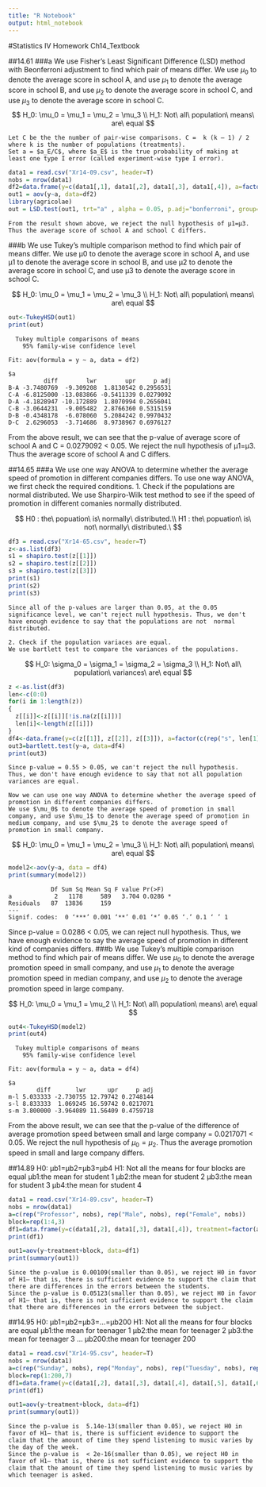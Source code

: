 ```yaml
---
title: "R Notebook"
output: html_notebook
---
```


#Statistics IV Homework Ch14_Textbook

##14.61
###a
    We use Fisher’s Least Significant Difference (LSD) method with Beonferroni adjustment to find which pair of means differ.
    We use $\mu_0$ to denote the average score in school A, and use $\mu_1$ to denote the average score in school B, and use $\mu_2$ to denote the average score in school C, and use $\mu_3$ to denote the average score in school C.
$$
H_0: \mu_0 = \mu_1 = \mu_2 = \mu_3 \\
H_1: Not\ all\ population\ means\ are\ equal
$$
   
    Let C be the the number of pair-wise comparisons. C =  k (k – 1) / 2 where k is the number of populations (treatments).
    Set a = $a_E/C$, where $a_E$ is the true probability of making at least one type I error (called experiment-wise type I error).
```r
data1 = read.csv("Xr14-09.csv", header=T)
nobs = nrow(data1)
df2=data.frame(y=c(data1[,1], data1[,2], data1[,3], data1[,4]), a=factor(c(rep("A", nobs), rep("B", nobs), rep("C", nobs), rep("D", nobs))))
out1 = aov(y~a, data=df2)
library(agricolae)
out = LSD.test(out1, trt="a" , alpha = 0.05, p.adj="bonferroni", group=FALSE ,console=TRUE)
```
    From the result shown above, we reject the null hypothesis of μ1=μ3. Thus the average score of school A and school C differs.
###b
    We use Tukey’s multiple comparison method to find which pair of means differ. We use μ0 to denote the average score in school A, and use μ1 to denote the average score in school B, and use μ2 to denote the average score in school C, and use μ3 to denote the average score in school C.

$$
H_0: \mu_0 = \mu_1 = \mu_2 = \mu_3 \\
H_1: Not\ all\ population\ means\ are\ equal
$$
```r
out<-TukeyHSD(out1)
print(out)
```
      Tukey multiple comparisons of means
        95% family-wise confidence level

    Fit: aov(formula = y ~ a, data = df2)

    $a
              diff        lwr        upr     p adj
    B-A -3.7480769  -9.309208  1.8130542 0.2956531
    C-A -6.8125000 -13.083866 -0.5411339 0.0279092
    D-A -4.1828947 -10.172889  1.8070994 0.2656041
    C-B -3.0644231  -9.005482  2.8766360 0.5315159
    D-B -0.4348178  -6.078060  5.2084242 0.9970432
    D-C  2.6296053  -3.714686  8.9738967 0.6976127

From the above result, we can see that the p-value of average score of school A and C = 0.0279092 < 0.05. We reject the null hypothesis of μ1=μ3. Thus the average score of school A and C differs.

##14.65
###a
    We use one way ANOVA to determine whether the average speed of promotion in different companies differs.
    To use one way ANOVA, we first check the required conditions.
    1. Check if the populations are normal distributed.
    We use Sharpiro-Wilk test method to see if the speed of promotion in different comanies normally distributed.

$$
H0 : the\ popuation\ is\ normally\ distributed.\\
H1 : the\ popuation\ is\ not\ normally\ distributed.\
$$

```R
df3 = read.csv("Xr14-65.csv", header=T)
z<-as.list(df3)
s1 = shapiro.test(z[[1]])
s2 = shapiro.test(z[[2]])
s3 = shapiro.test(z[[3]])
print(s1)
print(s2)
print(s3)
```

    Since all of the p-values are larger than 0.05, at the 0.05 significance level, we can't reject null hypothesis. Thus, we don't have enough evidence to say that the populations are not  normal distributed.

    2. Check if the population variaces are equal.
    We use bartlett test to compare the variances of the populations.

$$
H_0: \sigma_0 = \sigma_1 = \sigma_2 = \sigma_3 \\
H_1: Not\ all\ population\ variances\ are\ equal
$$

```R
z <-as.list(df3)
len<-c(0:0)
for(i in 1:length(z))
{
  z[[i]]<-z[[i]][!is.na(z[[i]])]
  len[i]<-length(z[[i]])
}
df4<-data.frame(y=c(z[[1]], z[[2]], z[[3]]), a=factor(c(rep("s", len[1]), rep("m", len[2]), rep("l", len[3]))))
out3=bartlett.test(y~a, data=df4)
print(out3)
```
    Since p-value = 0.55 > 0.05, we can't reject the null hypothesis. Thus, we don't have enough evidence to say that not all population variances are equal.

    Now we can use one way ANOVA to determine whether the average speed of promotion in different companies differs.
    We use $\mu_0$ to denote the average speed of promotion in small company, and use $\mu_1$ to denote the average speed of promotion in medium company, and use $\mu_2$ to denote the average speed of promotion in small company.

$$
H_0: \mu_0 = \mu_1 = \mu_2 = \mu_3 \\
H_1: Not\ all\ population\ means\ are\ equal
$$

```R
model2<-aov(y~a, data = df4)
print(summary(model2))
```

                Df Sum Sq Mean Sq F value Pr(>F)  
    a            2   1178     589   3.704 0.0286 *
    Residuals   87  13836     159                 
    ---
    Signif. codes:  0 ‘***’ 0.001 ‘**’ 0.01 ‘*’ 0.05 ‘.’ 0.1 ‘ ’ 1
Since p-value = 0.0286 < 0.05, we can reject null hypothesis. Thus, we have enough evidence to say the average speed of promotion in different kind of companies differs.
###b
    We use Tukey’s multiple comparison method to find which pair of means differ.
    We use $\mu_0$ to denote the average promotion speed in small company, and use $\mu_1$ to denote the average promotion speed in median company, and use $\mu_2$ to denote the average promotion speed in large company.
    
$$
H_0: \mu_0 = \mu_1 = \mu_2 \\
H_1: Not\ all\ population\ means\ are\ equal
$$

```R
out4<-TukeyHSD(model2)
print(out4)
```
      Tukey multiple comparisons of means
        95% family-wise confidence level

    Fit: aov(formula = y ~ a, data = df4)

    $a
            diff       lwr      upr     p adj
    m-l 5.033333 -2.730755 12.79742 0.2748144
    s-l 8.833333  1.069245 16.59742 0.0217071
    s-m 3.800000 -3.964089 11.56409 0.4759718
From the above result, we can see that the p-value of the difference of average promotion speed between small and large  company = 0.0217071 < 0.05.
We reject the null hypothesis of $\mu_0 = \mu_2$. Thus the average promotion speed in small and large company differs.

##14.89
    H0: μb1=μb2=μb3=μb4
    H1: Not all the means for four blocks are equal
    μb1:the mean for student 1
    μb2:the mean for student 2
    μb3:the mean for student 3
    μb4:the mean for student 4
```r
data1 = read.csv("Xr14-89.csv", header=T)
nobs = nrow(data1)
a=c(rep("Professor", nobs), rep("Male", nobs), rep("Female", nobs))
block=rep(1:4,3)
df1=data.frame(y=c(data1[,2], data1[,3], data1[,4]), treatment=factor(a), block=factor(block))
print(df1)

out1=aov(y~treatment+block, data=df1)
print(summary(out1))
```
    Since the p-value is 0.00109(smaller than 0.05), we reject H0 in favor of H1— that is, there is sufficient evidence to support the claim that there are differences in the errors between the students.
    Since the p-value is 0.05123(smaller than 0.05), we reject H0 in favor of H1— that is, there is not sufficient evidence to support the claim that there are differences in the errors between the subject.

##14.95
    H0: μb1=μb2=μb3=...=μb200
    H1: Not all the means for four blocks are equal
    μb1:the mean for teenager 1
    μb2:the mean for teenager 2
    μb3:the mean for teenager 3
    ...
    μb200:the mean for teenager 200
```r
data1 = read.csv("Xr14-95.csv", header=T)
nobs = nrow(data1)
a=c(rep("Sunday", nobs), rep("Monday", nobs), rep("Tuesday", nobs), rep("Wednesday", nobs), rep("Thursday", nobs), rep("Friday", nobs), rep("Saturday", nobs))
block=rep(1:200,7)
df1=data.frame(y=c(data1[,2], data1[,3], data1[,4], data1[,5], data1[,6], data1[,7], data1[,8]), treatment=factor(a), block=factor(block))
print(df1)

out1=aov(y~treatment+block, data=df1)
print(summary(out1))
```
    Since the p-value is  5.14e-13(smaller than 0.05), we reject H0 in favor of H1— that is, there is sufficient evidence to support the claim that the amount of time they spend listening to music varies by the day of the week.
    Since the p-value is  < 2e-16(smaller than 0.05), we reject H0 in favor of H1— that is, there is not sufficient evidence to support the claim that the amount of time they spend listening to music varies by which teenager is asked.




